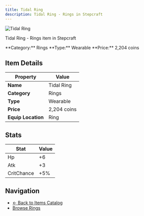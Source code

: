 ```yaml
---
title: Tidal Ring
description: Tidal Ring - Rings in Stepcraft
---
```


<div className="flex items-start gap-6 mb-8">
  <div className="flex-shrink-0">
    <img src="/assets/resources/trinketry/rings/tidal_ring.png" alt="Tidal Ring" className="w-24 h-24 border rounded-lg" />
  </div>
  <div className="flex-1">
    <div className="space-y-2">
      <p className="text-lg text-muted-foreground">Tidal Ring - Rings item in Stepcraft</p>
      <div className="flex flex-wrap gap-4 text-sm">
        <span className="px-2 py-1 bg-blue-100 dark:bg-blue-900 rounded-md">
          **Category:** Rings
        </span>
        <span className="px-2 py-1 bg-green-100 dark:bg-green-900 rounded-md">
          **Type:** Wearable
        </span>
        <span className="px-2 py-1 bg-yellow-100 dark:bg-yellow-900 rounded-md">
          **Price:** 2,204 coins
        </span>
      </div>
    </div>
  </div>
</div>

## Item Details

| Property | Value |
|----------|-------|
| **Name** | Tidal Ring |
| **Category** | Rings |
| **Type** | Wearable |
| **Price** | 2,204 coins |
| **Equip Location** | Ring |



## Stats

| Stat | Value |
|------|-------|
| Hp | +6 |
| Atk | +3 |
| CritChance | +5% |


## Navigation

- [← Back to Items Catalog](/docs/items)
- [Browse Rings](/docs/items#rings)

